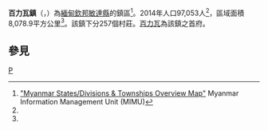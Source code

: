 {{Infobox settlement
|name =百力瓦鎮
|native_name = {{lang|my|ပလက်ဝမြို့နယ်}}
|settlement_type = [[敏達縣|敏達縣]]鎮區
|image_skyline = 
|image_map = 
|mapsize = 
|map_caption = 
|pushpin_label_position = bottom
|pushpin_map = Burma
|pushpin_map_caption =百力瓦鎮在緬甸的位置
|seat = [[百力瓦|百力瓦]]
|seat_type = 首府
|subdivision_type = 國家
|subdivision_name = {{flag|Burma}}
|subdivision_type1 = [[缅甸行政区划|省邦]]
|subdivision_name1 = [[欽邦|欽邦]]
|subdivision_type2 = [[縣_(緬甸)|縣]]
|subdivision_name2 = [[敏達縣|敏達縣]]
|area_total_km2 = 8,078.9
|population_footnotes =<ref name="citypopulation">[http://www.citypopulation.de/php/myanmar-admin.php MYANMAR: Administrative Division]. Citypopulation. 2015-11-23</ref>
|population = 97,053
|population_as_of = 2014
|population_density_km2 = 12.01
|coordinates_display = inline,title
|coordinates_region = MM
|latNS = N
|latd = 21
|latm = 25
|lats = 00
|longEW = E
|longd = 92
|longm =55
|longs = 00
|elevation_ft = 
|elevation_m = 
|timezone = [[Myanmar_Standard_Time|MST]]
|utc_offset = +6:30
|website =
}}

'''百力瓦鎮'''（{{lang-my|ပလက်ဝမြို့နယ်}}，{{lang-en|Paletwa Township}}）為[[緬甸|緬甸]][[欽邦|欽邦]][[敏達縣|敏達縣]]的鎮區<ref name="MIMU001">[http://www.burmalibrary.org/docs6/MIMU001_A3_SD%20&%20Township%20Overview.pdf "Myanmar States/Divisions & Townships Overview Map"] {{Wayback|url=http://www.burmalibrary.org/docs6/MIMU001_A3_SD%20%26%20Township%20Overview.pdf |date=20101203160828 }} Myanmar Information Management Unit (MIMU)</ref>。2014年人口97,053人<ref name=citypopulation/>，區域面積8,078.9平方公里<ref name=citypopulation/>。該鎮下分257個村莊。[[百力瓦|百力瓦]]為該鎮之首府。

==參見==
{{Reflist}}

{{欽邦行政區劃|state=collapsed}}

[[Category:欽邦鎮區|P]]

{{Burma-geo-stub}}